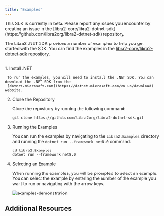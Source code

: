 ```yaml
---
title: "Examples"
---
```



<Aside type="caution" emoji="❗">
  This SDK is currently in beta. Please report any issues you encounter by
  creating an issue in the
  [libra2-core/libra2-dotnet-sdk](https://github.com/libra2org/libra2-dotnet-sdk)
  repository.
</Aside>

The Libra2 .NET SDK provides a number of examples to help you get started with the SDK. You can find the examples in the
[libra2-core/libra2-dotnet-sdk](https://github.com/libra2org/libra2-dotnet-sdk) repository.

<br />

<LinkCard href="https://github.com/libra2org/libra2-dotnet-sdk/tree/main/Libra2.Examples" title="Libra2 .NET SDK Examples" description="Example applications for the .NET SDK." target="_blank" />

<Steps>
  1. Install .NET

     To run the examples, you will need to install the .NET SDK. You can download the .NET SDK from the
     [dotnet.microsoft.com](https://dotnet.microsoft.com/en-us/download) website.

  2. Clone the Repository

     Clone the repository by running the following command:

     ```shellscript
     git clone https://github.com/libra2org/libra2-dotnet-sdk.git
     ```

  3. Running the Examples

     You can run the examples by navigating to the `Libra2.Examples` directory and running the
     `dotnet run --framework net8.0` command.

     ```shellscript
     cd Libra2.Examples
     dotnet run --framework net8.0
     ```

  4. Selecting an Example

     When running the examples, you will be prompted to select an example. You can select the example by
     entering the number of the example you want to run or navigating with the arrow keys.

     ![examples-demonstration](https://i.imgur.com/YS140Zb.png)
</Steps>

## Additional Resources

<CardGrid>
  <LinkCard href="/build/sdks/dotnet-sdk/getting-started" title="Getting Started" description="Begin developing using the Libra2 .NET SDK." />

  <LinkCard href="https://libra2-core.github.io/libra2-dotnet-sdk/" title="Full API Reference" description="The full API reference for the Libra2 .NET SDK." target="_blank" />
</CardGrid>
